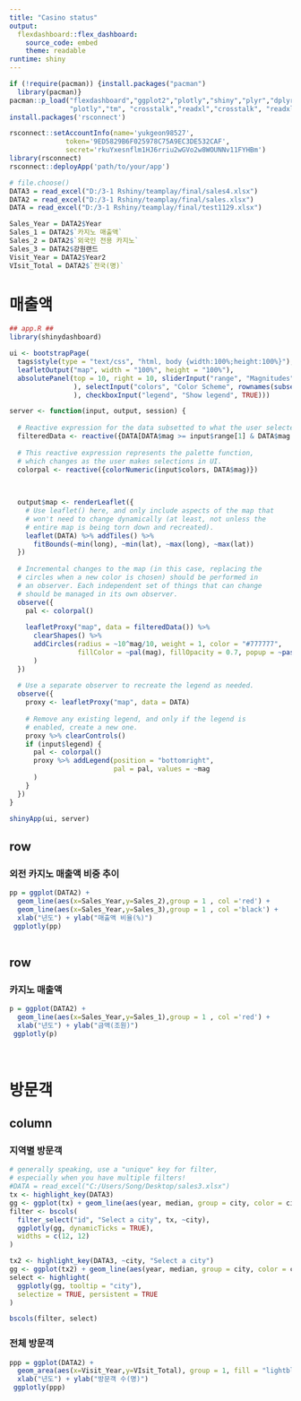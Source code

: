 ---
title: "Casino status"
output:
  flexdashboard::flex_dashboard:
    source_code: embed
    theme: readable
runtime: shiny
---


```{r setup, include=FALSE}
if (!require(pacman)) {install.packages("pacman")
  library(pacman)}
pacman::p_load("flexdashboard","ggplot2","plotly","shiny","plyr","dplyr",
               "plotly","tm", "crosstalk","readxl","crosstalk", "readxl", "rnaturalearth", "wbstats", "leaflet", "DT", "knitr","shiny","RColorBrewer")
install.packages('rsconnect')
```

```{r}
rsconnect::setAccountInfo(name='yukgeon98527',
			  token='9ED5829B6F025978C75A9EC3DE532CAF',
			  secret='rkuYxesnflm1HJ6rriu2wGVo2w8WOUNNv11FYHBm')
library(rsconnect)
rsconnect::deployApp('path/to/your/app')
```

```{r include=FALSE}
# file.choose()
DATA3 = read_excel("D:/3-1 Rshiny/teamplay/final/sales4.xlsx")
DATA2 = read_excel("D:/3-1 Rshiny/teamplay/final/sales.xlsx")
DATA = read_excel("D:/3-1 Rshiny/teamplay/final/test1129.xlsx")
```

```{r include=FALSE}
Sales_Year = DATA2$Year
Sales_1 = DATA2$`카지노 매출액`
Sales_2 = DATA2$`외국인 전용 카지노`
Sales_3 = DATA2$강원랜드
Visit_Year = DATA2$Year2
VIsit_Total = DATA2$`전국(명)`
```

매출액
=================================


```{r}
## app.R ##
library(shinydashboard)

ui <- bootstrapPage(
  tags$style(type = "text/css", "html, body {width:100%;height:100%}"),
  leafletOutput("map", width = "100%", height = "100%"),
  absolutePanel(top = 10, right = 10, sliderInput("range", "Magnitudes", min(DATA$mag), max(DATA$mag), value = range(DATA$mag), step = 0.1
                ), selectInput("colors", "Color Scheme", rownames(subset(brewer.pal.info, category %in% c("seq", "div")))
                ), checkboxInput("legend", "Show legend", TRUE)))

server <- function(input, output, session) {
  
  # Reactive expression for the data subsetted to what the user selected
  filteredData <- reactive({DATA[DATA$mag >= input$range[1] & DATA$mag <= input$range[2],]})
  
  # This reactive expression represents the palette function,
  # which changes as the user makes selections in UI.
  colorpal <- reactive({colorNumeric(input$colors, DATA$mag)})
  

  
  output$map <- renderLeaflet({
    # Use leaflet() here, and only include aspects of the map that
    # won't need to change dynamically (at least, not unless the
    # entire map is being torn down and recreated).
    leaflet(DATA) %>% addTiles() %>%
      fitBounds(~min(long), ~min(lat), ~max(long), ~max(lat))
  })
  
  # Incremental changes to the map (in this case, replacing the
  # circles when a new color is chosen) should be performed in
  # an observer. Each independent set of things that can change
  # should be managed in its own observer.
  observe({
    pal <- colorpal()
    
    leafletProxy("map", data = filteredData()) %>%
      clearShapes() %>%
      addCircles(radius = ~10^mag/10, weight = 1, color = "#777777",
                 fillColor = ~pal(mag), fillOpacity = 0.7, popup = ~paste(mag)
      )
  })
  
  # Use a separate observer to recreate the legend as needed.
  observe({
    proxy <- leafletProxy("map", data = DATA)
    
    # Remove any existing legend, and only if the legend is
    # enabled, create a new one.
    proxy %>% clearControls()
    if (input$legend) {
      pal <- colorpal()
      proxy %>% addLegend(position = "bottomright",
                          pal = pal, values = ~mag
      )
    }
  })
}

shinyApp(ui, server)
```
  


row {data-width=400}
-------------------------------------

### 외전 카지노 매출액 비중 추이

```{r}
pp = ggplot(DATA2) +
  geom_line(aes(x=Sales_Year,y=Sales_2),group = 1 , col ='red') +
  geom_line(aes(x=Sales_Year,y=Sales_3),group = 1 , col ='black') +
  xlab("년도") + ylab("매출액 비율(%)")
 ggplotly(pp)
 
```

row {data-width=400}
-------------------------------------

### 카지노 매출액

```{r}
p = ggplot(DATA2) +
  geom_line(aes(x=Sales_Year,y=Sales_1),group = 1 , col ='red') +
  xlab("년도") + ylab("금액(조원)")
 ggplotly(p)

```

<br>

방문객
=================================

column {.tabset}
-----------------------------
### 지역별 방문객

```{r}

# generally speaking, use a "unique" key for filter, 
# especially when you have multiple filters!
#DATA = read_excel("C:/Users/Song/Desktop/sales3.xlsx")
tx <- highlight_key(DATA3)
gg <- ggplot(tx) + geom_line(aes(year, median, group = city, color = city))
filter <- bscols(
  filter_select("id", "Select a city", tx, ~city),
  ggplotly(gg, dynamicTicks = TRUE),
  widths = c(12, 12)
)

tx2 <- highlight_key(DATA3, ~city, "Select a city")
gg <- ggplot(tx2) + geom_line(aes(year, median, group = city, color = city))
select <- highlight(
  ggplotly(gg, tooltip = "city"), 
  selectize = TRUE, persistent = TRUE
)

bscols(filter, select)
```

### 전체 방문객
```{r}
ppp = ggplot(DATA2) +
  geom_area(aes(x=Visit_Year,y=VIsit_Total), group = 1, fill = "lightblue") +
  xlab("년도") + ylab("방문객 수(명)")
 ggplotly(ppp)
```